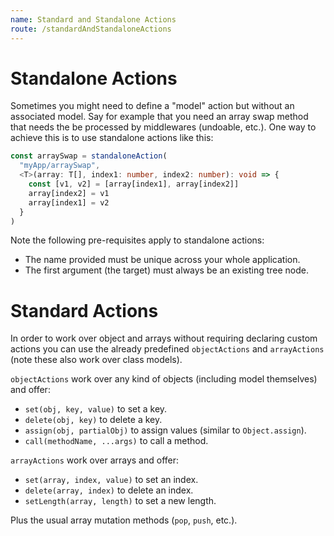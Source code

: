 ```yaml
---
name: Standard and Standalone Actions
route: /standardAndStandaloneActions
---
```



<FixStyle />

# Standalone Actions

Sometimes you might need to define a "model" action but without an associated model. Say for example that you need an array swap method that needs the be processed by middlewares (undoable, etc.). One way to achieve this is to use standalone actions like this:

```ts
const arraySwap = standaloneAction(
  "myApp/arraySwap",
  <T>(array: T[], index1: number, index2: number): void => {
    const [v1, v2] = [array[index1], array[index2]]
    array[index2] = v1
    array[index1] = v2
  }
)
```

Note the following pre-requisites apply to standalone actions:

- The name provided must be unique across your whole application.
- The first argument (the target) must always be an existing tree node.

# Standard Actions

In order to work over object and arrays without requiring declaring custom actions you can use the already predefined `objectActions` and `arrayActions` (note these also work over class models).

`objectActions` work over any kind of objects (including model themselves) and offer:

- `set(obj, key, value)` to set a key.
- `delete(obj, key)` to delete a key.
- `assign(obj, partialObj)` to assign values (similar to `Object.assign`).
- `call(methodName, ...args)` to call a method.

`arrayActions` work over arrays and offer:

- `set(array, index, value)` to set an index.
- `delete(array, index)` to delete an index.
- `setLength(array, length)` to set a new length.

Plus the usual array mutation methods (`pop`, `push`, etc.).
